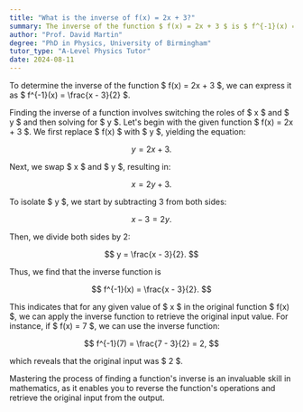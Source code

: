 ```yaml
---
title: "What is the inverse of f(x) = 2x + 3?"
summary: The inverse of the function $ f(x) = 2x + 3 $ is $ f^{-1}(x) = \frac{x - 3}{2} $.
author: "Prof. David Martin"
degree: "PhD in Physics, University of Birmingham"
tutor_type: "A-Level Physics Tutor"
date: 2024-08-11
---
```


To determine the inverse of the function $ f(x) = 2x + 3 $, we can express it as $ f^{-1}(x) = \frac{x - 3}{2} $.

Finding the inverse of a function involves switching the roles of $ x $ and $ y $ and then solving for $ y $. Let's begin with the given function $ f(x) = 2x + 3 $. We first replace $ f(x) $ with $ y $, yielding the equation:

$$
y = 2x + 3.
$$

Next, we swap $ x $ and $ y $, resulting in:

$$
x = 2y + 3.
$$

To isolate $ y $, we start by subtracting 3 from both sides:

$$
x - 3 = 2y.
$$

Then, we divide both sides by 2:

$$
y = \frac{x - 3}{2}.
$$

Thus, we find that the inverse function is 

$$
f^{-1}(x) = \frac{x - 3}{2}.
$$ 

This indicates that for any given value of $ x $ in the original function $ f(x) $, we can apply the inverse function to retrieve the original input value. For instance, if $ f(x) = 7 $, we can use the inverse function:

$$
f^{-1}(7) = \frac{7 - 3}{2} = 2,
$$ 

which reveals that the original input was $ 2 $.

Mastering the process of finding a function's inverse is an invaluable skill in mathematics, as it enables you to reverse the function's operations and retrieve the original input from the output.
    